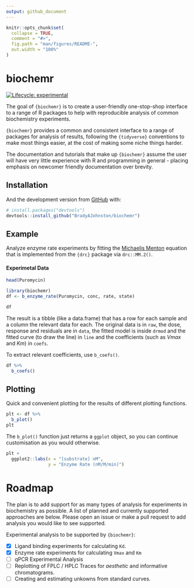 ```yaml
---
output: github_document
---
```


<!-- README.md is generated from README.Rmd. Please edit that file -->

```r
knitr::opts_chunk$set(
  collapse = TRUE,
  comment = "#>",
  fig.path = "man/figures/README-",
  out.width = "100%"
)
```

# biochemr

<!-- badges: start -->

[![Lifecycle: experimental](https://img.shields.io/badge/lifecycle-experimental-orange.svg)](https://lifecycle.r-lib.org/articles/stages.html#experimental)

<!-- badges: end -->

The goal of `{biochemr}` is to create a user-friendly one-stop-shop interface to a range of R packages to help with reproducible analysis of common biochemistry experiments.

`{biochemr}` provides a common and consistent interface to a range of packages for analysis of results, following the `{tidyverse}` conventions to make most things easier, at the cost of making some niche things harder.

The documentation and tutorials that make up `{biochemr}` assume the user will have very little experience with R and programming in general - placing emphasis on newcomer friendly documentation over brevity.

## Installation

<!-- You can install the released version of biochemr from [CRAN](https://CRAN.R-project.org) with: -->

<!-- ``` r -->

<!-- install.packages("biochemr") -->

<!-- ``` -->

And the development version from [GitHub](https://github.com/) with:

``` r
# install.packages("devtools")
devtools::install_github("BradyAJohnston/biochemr")
```

## Example

Analyze enzyme rate experiments by fitting the [Michaelis Menton](https://en.wikipedia.org/wiki/Michaelis%E2%80%93Menten_kinetics) equation that is implemented from the `{drc}` package via `drc::MM.2()`.

#### Experimetal Data

```r
head(Puromycin)

```

```r
library(biochemr)
df <- b_enzyme_rate(Puromycin, conc, rate, state)

df
```

The result is a tibble (like a data.frame) that has a row for each sample and a column the relevant data for each. The original data is in `raw`, the dose, response and residuals are in `data`, the fitted model is inside `drmod` and the fitted curve (to draw the line) in `line` and the coefficients (such as *Vmax* and *Km*) in `coefs`.

To extract relevant coefficients, use `b_coefs()`.

```r
df %>% 
  b_coefs()
```

## Plotting

Quick and convenient plotting for the results of different plotting functions.

```r
plt <- df %>% 
  b_plot()
plt

```

The `b_plot()` function just returns a `ggplot` object, so you can continue customisation as you would otherwise.

```r
plt + 
  ggplot2::labs(x = "[substrate] nM", 
                y = "Enzyme Rate (nM/M/min)")
```

# Roadmap

The plan is to add support for as many types of analysis for experiments in biochemistry as possible. A list of planned and currently supported approaches are below. Please open an issue or make a pull request to add analysis you would like to see supported.

Experimental analysis to be supported by `{biochemr}`:

-   [x] Ligand binding experiments for calculating `Kd`.
-   [x] Enzyme rate experiments for calculating `Vmax` and `Km`
-   [ ] qPCR Experimental Analysis
-   [ ] Replotting of FPLC / HPLC Traces for *aesthetic* and informative chromatograms.
-   [ ] Creating and estimating unkowns from standard curves.
